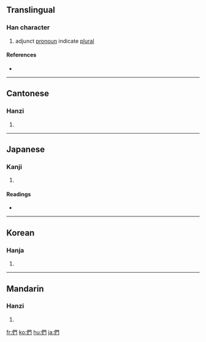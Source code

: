 {{see|们}}
==Translingual==
{{stroke order|type=animate}}

===Han character===
{{Han char|rn=9|rad=人|as=08|sn=10|four=2722<sub>0</sub>|canj=人日弓 (OAN)}}

# adjunct [[pronoun]] indicate [[plural]]

====References====
* {{Han ref|kx=0107.260|dkj=00766|dj=0229.060|hdz=10185.020|uh=5011|ud=20497|bh=ADCC|bd=44492}}

----

==Cantonese==

===Hanzi===
{{yue-hanzi|jyut=|y=mun4}}

# {{defn|Cantonese}}

----

==Japanese==

===Kanji===
{{ja-kanji|grade=|rs=人08}}

# {{defn|Japanese}}

====Readings====
* {{ja-readings|on=[[もん]] (mon)|kun=[[ともがら]] (tomogara)}}

----

==Korean==

===Hanja===
{{ko-hanja|hangeul=문|rv=mun|mr=mun}}

# {{defn|Korean}}

----

==Mandarin==

===Hanzi===
{{cmn-hanzi|sim=们|pin=[[men]] ([[men5]])|wg=men<sup>5</sup>}}

# {{defn|Mandarin}}

[[fr:們]]
[[ko:們]]
[[hu:們]]
[[ja:們]]